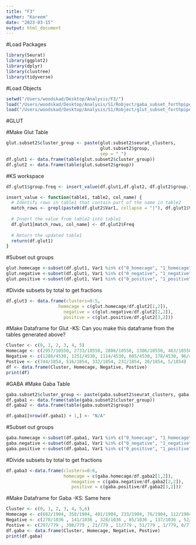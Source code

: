 ```yaml
---
title: "F3"
author: "Kareem"
date: "2023-03-15"
output: html_document
---
```


#Load Packages
```r
library(Seurat)
library(ggplot2)
library(dplyr)
library(clustree)
library(tidyverse)
```
#Load Objects
```r
setwd("/Users/woodskad/Desktop/Analysis/F3/")
load("/Users/woodskad/Desktop/Analysis/S1/Robject/gaba_subset_forthpipe_03142023.RData")
load("/Users/woodskad/Desktop/Analysis/S1/Robject/glut_subset_forthpipe_11102022.RData")
```
#GLUT

#Make Glut Table 
```r
glut.subset2$cluster_group <- paste(glut.subset2$seurat_clusters, 
                                    glut.subset2$group, 
                                    sep = "_")
df.glut1 <- data.frame(table(glut.subset2$cluster_group))
df.glut2 <- data.frame(table(glut.subset2$group))
```
#KS workspace
```r
df.glut1$group.freq <- insert_value(df.glut1,df.glut2, df.glut2$group.freq)

insert_value <- function(table1, table2, col_name) {
  # Identify rows in table1 that contain part of the name in table2
  match_rows <- grepl(paste0(df.glut2$Var1, collapse = "|"), df.glut1$Var1)
  
  # Insert the value from table2 into table1
  df.glut1[match_rows, col_name] <- df.glut2$Freq
  
  # Return the updated table1
  return(df.glut1)
}
```

#Subset out groups 
```r
glut.homecage <-subset(df.glut1, Var1 %in% c("0_homecage", "1_homecage","2_homecage", "3_homecage", "4_homecage", "5_homecage"))
glut.negative <-subset(df.glut1, Var1 %in% c("0_negative", "1_negative","2_negative", "3_negative", "4_negative", "5_negative"))
glut.positive <-subset(df.glut1, Var1 %in% c("0_positive", "1_positive","2_positive", "3_positive", "4_positive", "5_positive"))
```

#Divide subsets by total to get fractions
```r
df.glut3 <- data.frame(clusters=0:5,
                    homecage = c(glut.homecage/df.glut2[1,2]),
                      negative = c(glut.negative/df.glut2[2,2]),
                      positive = c(glut.positive/df.glut2[3,2]))

```


#Make Dataframe for Glut
-KS: Can you make this dataframe from the tables generated above? 
```r
Cluster <- c(0, 1, 2, 3, 4, 5)
Homecage <- c(2957/10550, 2733/10550, 2806/10550, 1306/10550, 463/10550, 285/10550)
Negative <- c(1286/4530, 1251/4530, 1114/4530, 605/4530, 178/4530, 96/4530)
Postive <- c(744/1854, 516/1854, 332/1854, 231/1854, 26/1854, 5/1854)
df <- data.frame(Cluster, Homecage, Negative, Postive)
print(df)
```

#GABA
#Make Gaba Table 
```r
gaba.subset2$cluster_group <- paste(gaba.subset2$seurat_clusters, gaba.subset2$group, sep = "_")
df.gaba1 <- data.frame(table(gaba.subset2$cluster_group))
df.gaba2 <- data.frame(table(gaba.subset2$group))

df.gaba1[nrow(df.gaba1) + 1,] <- "N/A"


```

#Subset out groups 
```r
gaba.homecage <-subset(df.gaba1, Var1 %in% c("0_homecage", "1_homecage","2_homecage", "3_homecage", "4_homecage", "5_homecage", "6_homecage"))
gaba.negative <-subset(df.gaba1, Var1 %in% c("0_negative", "1_negative","2_negative", "3_negative", "4_negative", "5_negative", "6_negative"))
gaba.positive <-subset(df.gaba1, Var1 %in% c("0_positive", "1_positive","2_positive", "3_positive", "4_positive", "5_positive"))
```

#Divide subsets by total to get fractions
```r
df.gaba3 <-data.frame(clusters=0:6,
                      homecage = c(gaba.homecage/df.gaba2[1,2]),
                         neagative = c(gaba.negative/df.gaba2[2,2]),
                         positive = c(gaba.positive/df.gaba2[3,2]))

```


#Make Dataframe for Gaba
-KS: Same here
```r
Cluster <- c(0, 1, 2, 3, 4, 5,6)
Homecage <- c(682/1904, 358/1904, 401/1904, 233/1904, 76/1904, 112/1904, 42/1904 )
Negative <- c(278/1036 , 141/1036 , 328/1036 , 85/1036 , 137/1036 , 52/1036, 15/1036)
Postive <- c(297/779 , 398/779 , 21/779 , 11/779 , 51/779 , 1/779, 0/779)
df.gaba <- data.frame(Cluster, Homecage, Negative, Postive)
print(df.gaba)
```
